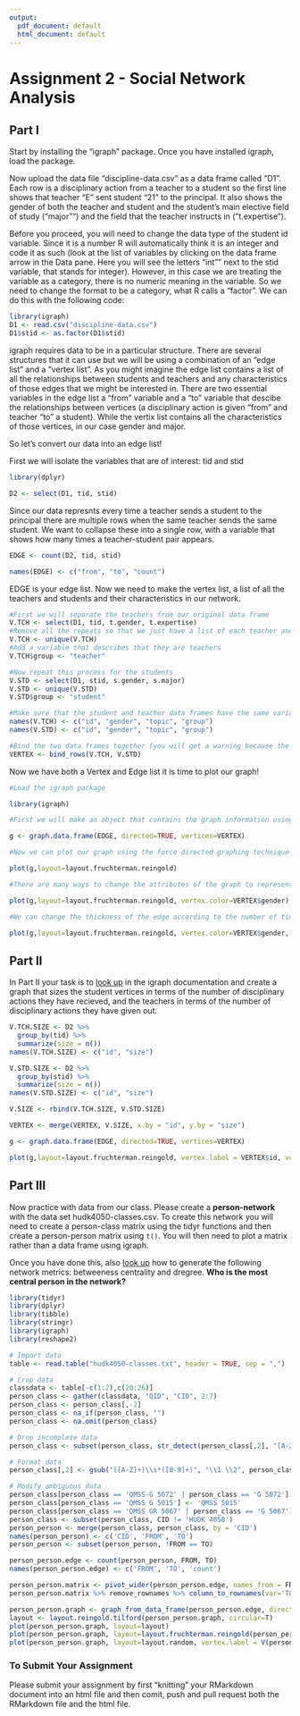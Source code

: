 ```yaml
---
output:
  pdf_document: default
  html_document: default
---
```

# Assignment 2 - Social Network Analysis

## Part I
Start by installing the "igraph" package. Once you have installed igraph, load the package.

Now upload the data file "discipline-data.csv" as a data frame called "D1". Each row is a disciplinary action from a teacher to a student so the first line shows that teacher "E" sent student "21" to the principal. It also shows the gender of both the teacher and student and the student's main elective field of study ("major"") and the field that the teacher instructs in ("t.expertise").

Before you proceed, you will need to change the data type of the student id variable. Since it is a number R will automatically think it is an integer and code it as such (look at the list of variables by clicking on the data frame arrow in the Data pane. Here you will see the letters "int"" next to the stid variable, that stands for integer). However, in this case we are treating the variable as a category, there is no numeric meaning in the variable. So we need to change the format to be a category, what R calls a "factor". We can do this with the following code:

```r
library(igraph)
D1 <- read.csv("discipline-data.csv")
D1$stid <- as.factor(D1$stid)
```

igraph requires data to be in a particular structure. There are several structures that it can use but we will be using a combination of an "edge list" and a "vertex list". As you might imagine the edge list contains a list of all the relationships between students and teachers and any characteristics of those edges that we might be interested in. There are two essential variables in the edge list a "from" variable and a "to" variable that descibe the relationships between vertices (a disciplinary action is given "from" and teacher "to" a student). While the vertix list contains all the characteristics of those vertices, in our case gender and major.

So let's convert our data into an edge list!

First we will isolate the variables that are of interest: tid and stid

```r
library(dplyr)

D2 <- select(D1, tid, stid)

```

Since our data represnts every time a teacher sends a student to the principal there are multiple rows when the same teacher sends the same student. We want to collapse these into a single row, with a variable that shows how many times a teacher-student pair appears.

```r

EDGE <- count(D2, tid, stid)

names(EDGE) <- c("from", "to", "count")

```

EDGE is your edge list. Now we need to make the vertex list, a list of all the teachers and students and their characteristics in our network.

```r

#First we will separate the teachers from our original data frame
V.TCH <- select(D1, tid, t.gender, t.expertise)
#Remove all the repeats so that we just have a list of each teacher and their characteristics
V.TCH <- unique(V.TCH)
#Add a variable that describes that they are teachers
V.TCH$group <- "teacher"

#Now repeat this process for the students
V.STD <- select(D1, stid, s.gender, s.major)
V.STD <- unique(V.STD)
V.STD$group <- "student"

#Make sure that the student and teacher data frames have the same variables names
names(V.TCH) <- c("id", "gender", "topic", "group")
names(V.STD) <- c("id", "gender", "topic", "group")

#Bind the two data frames together (you will get a warning because the teacher data frame has 5 types of id (A,B,C,D,E) and the student has 25 (1-30), this isn't a problem)
VERTEX <- bind_rows(V.TCH, V.STD)
```

Now we have both a Vertex and Edge list it is time to plot our graph!

```r
#Load the igraph package

library(igraph)

#First we will make an object that contains the graph information using our two dataframes EDGE and VERTEX. Notice that we have made "directed = TRUE" - our graph is directed since discipline is being given from a teacher to a student.

g <- graph.data.frame(EDGE, directed=TRUE, vertices=VERTEX)

#Now we can plot our graph using the force directed graphing technique - our old friend Fruchertman-Reingold!

plot(g,layout=layout.fruchterman.reingold)

#There are many ways to change the attributes of the graph to represent different characteristics of the newtork. For example, we can color the nodes according to gender.

plot(g,layout=layout.fruchterman.reingold, vertex.color=VERTEX$gender)

#We can change the thickness of the edge according to the number of times a particular teacher has sent a particular student to the principal.

plot(g,layout=layout.fruchterman.reingold, vertex.color=VERTEX$gender, edge.width=EDGE$count)

```

## Part II

In Part II your task is to [look up](http://igraph.org/r/) in the igraph documentation and create a graph that sizes the student vertices in terms of the number of disciplinary actions they have recieved, and the teachers in terms of the number of disciplinary actions they have given out.
```r
V.TCH.SIZE <- D2 %>%
  group_by(tid) %>%
  summarize(size = n())
names(V.TCH.SIZE) <- c("id", "size")

V.STD.SIZE <- D2 %>%
  group_by(stid) %>%
  summarize(size = n())
names(V.STD.SIZE) <- c("id", "size")

V.SIZE <- rbind(V.TCH.SIZE, V.STD.SIZE)

VERTEX <- merge(VERTEX, V.SIZE, x.by = "id", y.by = "size")

g <- graph.data.frame(EDGE, directed=TRUE, vertices=VERTEX)

plot(g,layout=layout.fruchterman.reingold, vertex.label = VERTEX$id, vertex.color=VERTEX$gender, vertex.size = VERTEX$size, edge.width=EDGE$count)

```



## Part III

Now practice with data from our class. Please create a **person-network** with the data set hudk4050-classes.csv. To create this network you will need to create a person-class matrix using the tidyr functions and then create a person-person matrix using `t()`. You will then need to plot a matrix rather than a data frame using igraph.

Once you have done this, also [look up](http://igraph.org/r/) how to generate the following network metrics: betweeness centrality and dregree. **Who is the most central person in the network?**

```r
library(tidyr)
library(dplyr)
library(tibble)
library(stringr)
library(igraph)
library(reshape2)

# Import data
table <- read.table("hudk4050-classes.txt", header = TRUE, sep = ",")

# Crop data
classdata <- table[-c(1:2),c(20:26)]
person_class <- gather(classdata, "QID", "CID", 2:7)
person_class <- person_class[,-2]
person_class <- na_if(person_class, "")
person_class <- na.omit(person_class)

# Drop incomplete data
person_class <- subset(person_class, str_detect(person_class[,2], "[A-Z]+\\s*[0-9]+"))

# Format data
person_class[,2] <- gsub("([A-Z]+)\\s*([0-9]+)", "\\1 \\2", person_class[,2])

# Modify ambiguous data
person_class[person_class == 'QMSS-G 5072' | person_class == 'G 5072'] <- 'QMSS 5072'
person_class[person_class == 'QMSS G 5015'] <- 'QMSS 5015'
person_class[person_class == 'QMSS GR 5067' | person_class == 'G 5067'] <- 'QMSS 5067'
person_class <- subset(person_class, CID != 'HUDK 4050')
person_person <- merge(person_class, person_class, by = 'CID')
names(person_person) <- c('CID', 'FROM', 'TO')
person_person <- subset(person_person, !FROM == TO)

person_person.edge <- count(person_person, FROM, TO)
names(person_person.edge) <- c('FROM', 'TO', 'count')

person_person.matrix <- pivot_wider(person_person.edge, names_from = FROM, values_from = count)
person_person.matrix %>% remove_rownames %>% column_to_rownames(var='TO')

person_person.graph <- graph_from_data_frame(person_person.edge, directed=FALSE)
layout <- layout.reingold.tilford(person_person.graph, circular=T)
plot(person_person.graph, layout=layout)
plot(person_person.graph, layout=layout.fruchterman.reingold(person_person.graph), vertex.label = V(person_person.graph)$FROM, vertex.size = 1, cex = 1)
plot(person_person.graph, layout=layout.random, vertex.label = V(person_person.graph)$FROM, vertex.size = 1)

```


### To Submit Your Assignment

Please submit your assignment by first "knitting" your RMarkdown document into an html file and then comit, push and pull request both the RMarkdown file and the html file.
